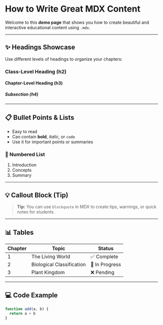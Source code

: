 # How to Write Great MDX Content

Welcome to this **demo page** that shows you how to create beautiful and interactive educational content using `.mdx`.

---

## ✨ Headings Showcase

Use different levels of headings to organize your chapters:

### Class-Level Heading (h2)

#### Chapter-Level Heading (h3)

##### Subsection (h4)

---

## 📋 Bullet Points & Lists

- Easy to read
- Can contain **bold**, *italic*, or `code`
- Use it for important points or summaries

### 📌 Numbered List

1. Introduction
2. Concepts
3. Summary

---

## 💡 Callout Block (Tip)

> **Tip:** You can use `blockquote` in MDX to create tips, warnings, or quick notes for students.

---

## 📊 Tables

| Chapter | Topic                     | Status     |
|---------|---------------------------|------------|
| 1       | The Living World          | ✅ Complete |
| 2       | Biological Classification | 🚧 In Progress |
| 3       | Plant Kingdom             | ❌ Pending |

---

## 💻 Code Example

```js
function add(a, b) {
  return a + b
}
